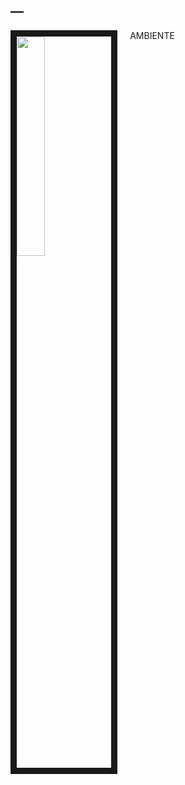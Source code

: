 ---
---
  
<link rel="stylesheet" href="styles.css" type="text/css">
    
<img src="images/klaus.JPG" style="width:30%; border:10px solid; margin-right: 20px" align="left">
      
AMBIENTE
